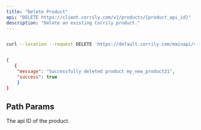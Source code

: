 ```yaml
---
title: "Delete Product"
api: "DELETE https://client.corrily.com/v1/products/{product_api_id}"
description: "Delete an existing Corrily product."
---
```


<RequestExample>

```bash Bash

curl --location --request DELETE 'https://default.corrily.com/mainapi/v1/products/monthly'
```

</RequestExample>

<ResponseExample>

```json Example

{
   {
    "message": "Successfully deleted product my_new_product21",
    "success": true
    }
}

```

</ResponseExample>

## Path Params

<ParamField path="product_api_id" type="string" required>

The api ID of the product.

</ParamField>
